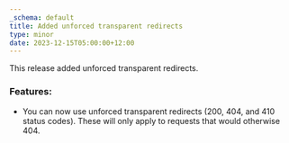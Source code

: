 ```yaml
---
_schema: default
title: Added unforced transparent redirects
type: minor
date: 2023-12-15T05:00:00+12:00
---
```

This release added unforced transparent redirects.

### Features:

* You can now use unforced transparent redirects (200, 404, and 410 status codes). These will only apply to requests that would otherwise 404.